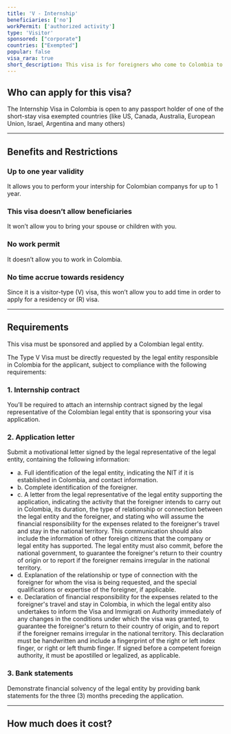 ```yaml
---
title: 'V - Internship'
beneficiaries: ['no']
workPermit: ['authorized activity']
type: 'Visitor'
sponsored: ["corporate"]
countries: ["Exempted"]
popular: false
visa_rara: true
short_description: This visa is for foreigners who come to Colombia to work for a company under an internship program.
---
```


## Who can apply for this visa?

The Internship Visa in Colombia is open to any passport holder of one of the short-stay visa exempted countries (like US, Canada, Australia, European Union, Israel, Argentina and many others)

---

## Benefits and Restrictions

### **Up to one year validity**

It allows you to perform your intership for Colombian companys for up to 1 year.

### **This visa doesn’t allow beneficiaries**

It won’t allow you to bring your spouse or children with you.

### **No work permit**

It doesn’t allow you to work in Colombia.

### **No time accrue towards residency**

Since it is a visitor-type (V) visa, this won’t allow you to add time in order to apply for a residency or (R) visa.

---

## Requirements

This visa must be sponsored and applied by a Colombian legal entity.

The Type V Visa must be directly requested by the legal entity responsible in Colombia for the applicant, subject to compliance with the following requirements:

### 1. Internship contract

You’ll be required to attach an internship contract signed by the legal representative of the Colombian legal entity that is sponsoring your visa application.

### 2. Application letter

Submit a motivational letter signed by the legal representative of the legal entity, containing the following information:

- a. Full identification of the legal entity, indicating the NIT if it is established in Colombia, and contact information.
- b. Complete identification of the foreigner.
- c. A letter from the legal representative of the legal entity supporting the application, indicating the activity that the foreigner intends to carry out in Colombia, its duration, the type of relationship or connection between the legal entity and the foreigner, and stating who will assume the financial responsibility for the expenses related to the foreigner's travel and stay in the national territory. This communication should also include the information of other foreign citizens that the company or legal entity has supported. The legal entity must also commit, before the national government, to guarantee the foreigner's return to their country of origin or to report if the foreigner remains irregular in the national territory.
- d. Explanation of the relationship or type of connection with the foreigner for whom the visa is being requested, and the special qualifications or expertise of the foreigner, if applicable.
- e. Declaration of financial responsibility for the expenses related to the foreigner's travel and stay in Colombia, in which the legal entity also undertakes to inform the Visa and Immigrati   on Authority immediately of any changes in the conditions under which the visa was granted, to guarantee the foreigner's return to their country of origin, and to report if the foreigner remains irregular in the national territory. This declaration must be handwritten and include a fingerprint of the right or left index finger, or right or left thumb finger. If signed before a competent foreign authority, it must be apostilled or legalized, as applicable.

### 3. Bank statements

Demonstrate financial solvency of the legal entity by providing bank statements for the three (3) months preceding the application.

---
## How much does it cost?

<VisaCosts
    studyFees="55"
    issuanceFees="177"
    apostille={true}
    translation={true}
/>
---